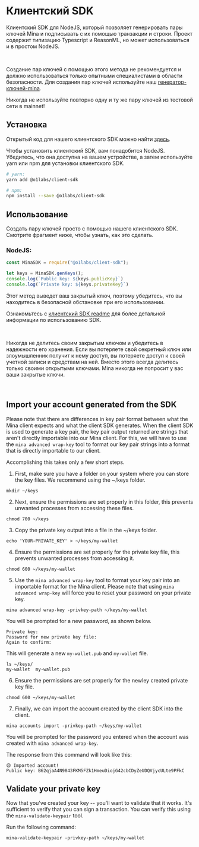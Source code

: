 

# Клиентский SDK 

Клиентский SDK для NodeJS, который позволяет генерировать пары ключей Mina и подписывать с их помощью транзакции и строки. Проект содержит типизацию Typescript и ReasonML, но может использоваться и в простом NodeJS.


<br />

<Alert kind="warning">

Создание пар ключей с помощью этого метода не рекомендуется и должно использоваться только опытными специалистами в области безопасности.
Для создания пар ключей используйте наш [генератор-ключей-mina](/docs/keypair/mina-generate-keypair).

Никогда не используйте повторно одну и ту же пару ключей из тестовой сети в mainnet!
</Alert>


## Установка

Открытый код для нашего клиентского SDK можно найти [здесь](https://github.com/MinaProtocol/mina/tree/develop/frontend/client_sdk).

Чтобы установить клиентский SDK, вам понадобится NodeJS. Убедитесь, что она доступна на вашем устройстве, а затем используйте yarn или npm для установки клиентского SDK. 

```bash
# yarn:
yarn add @o1labs/client-sdk

# npm:
npm install --save @o1labs/client-sdk
```

## Использование

Создать пару ключей просто с помощью нашего клиентского SDK. Смотрите фрагмент ниже, чтобы узнать, как это сделать.

### NodeJS:
```javascript
const MinaSDK = require("@o1labs/client-sdk");

let keys = MinaSDK.genKeys();
console.log(`Public key: ${keys.publicKey}`)
console.log(`Private key: ${keys.privateKey}`)
```
Этот метод выведет ваш закрытый ключ, поэтому убедитесь, что вы находитесь в безопасной обстановке при его использовании.

Ознакомьтесь с [клиентский SDK readme](https://github.com/MinaProtocol/mina/blob/develop/frontend/client_sdk/README.md) для более детальной информации по использованию SDK.

<br />

<Alert kind="warning">

Никогда не делитесь своим закрытым ключом и убедитесь в надежности его хранения. Если вы потеряете свой секретный ключ или злоумышленник получит к нему доступ, вы потеряете доступ к своей учетной записи и средствам на ней. Вместо этого всегда делитесь только своими открытыми ключами. Mina никогда не попросит у вас ваши закрытые ключи.

</Alert>

<br />

## Import your account generated from the SDK

Please note that there are differences in key pair format between what the Mina client expects and what the client SDK generates. 
When the client SDK is used to generate a key pair, the key pair output returned are strings that aren't directly importable into our Mina client. 
For this, we will have to use the `mina advanced wrap-key` tool to format our key pair strings into a format that is directly importable to our client.

Accomplishing this takes only a few short steps.

1. First, make sure you have a folder on your system where you can store the key files. We recommend using the ~/keys folder.

```
mkdir ~/keys
```

2. Next, ensure the permissions are set properly in this folder, this prevents unwanted processes from accessing these files.

```
chmod 700 ~/keys
```

3. Copy the private key output into a file in the ~/keys folder.

```
echo 'YOUR-PRIVATE_KEY' > ~/keys/my-wallet
```
4. Ensure the permissions are set properly for the private key file, this prevents unwanted processes from accessing it.

```
chmod 600 ~/keys/my-wallet
```

5. Use the `mina advanced wrap-key` tool to format your key pair into an importable format for the Mina client. Please note that using `mina advanced wrap-key` will force you to reset your password on your private key.

```
mina advanced wrap-key -privkey-path ~/keys/my-wallet
```

You will be prompted for a new password, as shown below.

```
Private key:
Password for new private key file: 
Again to confirm:
```

This will generate a new `my-wallet.pub` and `my-wallet` file.

```
ls ~/keys/
my-wallet  my-wallet.pub
```

6. Ensure the permissions are set properly for the newley created private key file.

```
chmod 600 ~/keys/my-wallet
```

7. Finally, we can import the account created by the client SDK into the client.

```
mina accounts import -privkey-path ~/keys/my-wallet
```

You will be prompted for the password you entered when the account was created with `mina advanced wrap-key`.

The response from this command will look like this: 
```
😄 Imported account!
Public key: B62qjaA4N9843FKM5FZk1HmeuDiojG42cbCDyZeUDQVjycULte9PFkC
```


## Validate your private key

Now that you've created your key -- you'll want to validate that it works. It's sufficient to verify that you can sign a transaction. You can verify this using the `mina-validate-keypair` tool.

Run the following command:

```
mina-validate-keypair -privkey-path ~/keys/my-wallet
```
